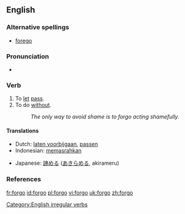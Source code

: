==English==

===Alternative spellings===
*[[forego]]

===Pronunciation===
*{{IPA|/'foɻgo/}}

===Verb===
{{en-verb|forgoes|forgoing|forwent|forgone}}

# To [[let]] [[pass]].
# To do [[without]].
#: ''The only way to avoid shame is to forgo acting shamefully.''

====Translations====
{{top}}
*Dutch: [[laten voorbijgaan]], [[passen]]
*Indonesian: [[pasrah|memasrahkan]]
{{mid}}
*Japanese: [[諦める]] ([[あきらめる]], akirameru)
{{bottom}}

===References===
{{R:Century 1911}}
{{R:Webster 1913}}

[[Category:English irregular verbs]]

[[fr:forgo]]
[[id:forgo]]
[[pl:forgo]]
[[vi:forgo]]
[[uk:forgo]]
[[zh:forgo]]